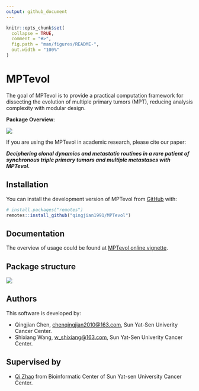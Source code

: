 ```yaml
---
output: github_document
---
```


<!-- README.md is generated from README.Rmd. Please edit that file -->

```r
knitr::opts_chunk$set(
  collapse = TRUE,
  comment = "#>",
  fig.path = "man/figures/README-",
  out.width = "100%"
)
```

# MPTevol

<!-- badges: start -->
<!-- badges: end -->

The goal of MPTevol is to provide a practical computation framework for dissecting the
evolution of multiple primary tumors (MPT), reducing analysis
complexity with modular design.

**Package Overview**:

![](man/figures/MPTevol.jpg)

If you are using the MPTevol in academic research, please cite our paper:

***Deciphering clonal dynamics and metastatic routines in a rare patient of synchronous triple primary tumors and multiple metastases with MPTevol.***

## Installation

You can install the development version of MPTevol from [GitHub](https://github.com/) with:

``` r
# install.packages("remotes")
remotes::install_github("qingjian1991/MPTevol")
```

## Documentation

The overview of usage could be found at [MPTevol online vignette](https://rpubs.com/cqj_00/MPTevol).

## Package structure

![](man/figures/MPTevol_Structure.jpg)

## Authors

This software is developed by:

* Qingjian Chen, <chenqingjian2010@163.com>, Sun Yat-Sen Univerity Cancer Center.
* Shixiang Wang, <w_shixiang@163.com>, Sun Yat-Sen Univerity Cancer Center.

## Supervised by 

* [Qi Zhao](zhaoqi@sysucc.org.cn) from Bioinformatic Center of Sun Yat-sen University Cancer Center.


